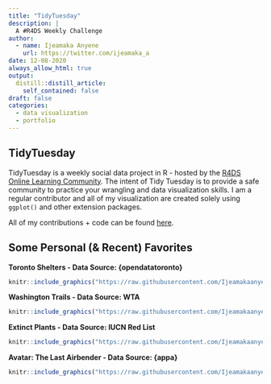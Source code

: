 ```yaml
---
title: "TidyTuesday"
description: |
  A #R4DS Weekly Challenge
author:
  - name: Ijeamaka Anyene
    url: https://twitter.com/ijeamaka_a
date: 12-08-2020
always_allow_html: true
output:
  distill::distill_article:
    self_contained: false
draft: false
categories:
  - data visualization
  - portfolio
---
```


## TidyTuesday
  
TidyTuesday is a weekly social data project in R - hosted by the [R4DS Online Learning Community](https://github.com/rfordatascience/tidytuesday). The intent of Tidy Tuesday is to provide a safe community to practice your wrangling and data visualization skills. I am a regular contributor and all of my  visualization are created solely using `ggplot()` and other extension packages. 


All of my contributions + code can be found [here](https://github.com/Ijeamakaanyene/tidytuesday).  
  
## Some Personal (& Recent) Favorites
  
**Toronto Shelters - Data Source: {opendatatoronto}**
```r
knitr::include_graphics("https://raw.githubusercontent.com/Ijeamakaanyene/tidytuesday/master/outputs/2020-19_toronto_shelters.png")

```
  
**Washington Trails - Data Source: WTA**  
```r
knitr::include_graphics("https://raw.githubusercontent.com/Ijeamakaanyene/tidytuesday/master/outputs/2020-18_trails.png")

```
  
**Extinct Plants - Data Source: IUCN Red List**
```r
knitr::include_graphics("https://raw.githubusercontent.com/Ijeamakaanyene/data_visualizations/master/outputs/2020-17_plants_in_danger.png")
```

**Avatar: The Last Airbender - Data Source: {appa}**
```r
knitr::include_graphics("https://raw.githubusercontent.com/Ijeamakaanyene/data_visualizations/master/outputs/2020-16_avatar.png")
```





